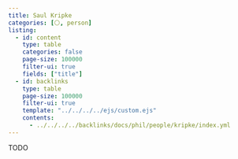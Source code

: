 ```yaml
---
title: Saul Kripke
categories: [⚪, person]
listing:
  - id: content
    type: table 
    categories: false
    page-size: 100000
    filter-ui: true
    fields: ["title"]
  - id: backlinks
    type: table
    page-size: 100000
    filter-ui: true
    template: "../../../../ejs/custom.ejs"
    contents:
      - ../../../../backlinks/docs/phil/people/kripke/index.yml
---
```


TODO
